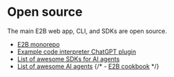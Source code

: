 # Open source

The main E2B web app, CLI, and SDKs are open source.

- [E2B monorepo](https://github.com/e2b-dev/e2b)
- [Example code interpreter ChatGPT plugin](https://github.com/e2b-dev/llm-code-interpreter)
- [List of awesome SDKs for AI agents](https://github.com/e2b-dev/awesome-sdks-for-ai-agents)
- [List of awesome AI agents](https://github.com/e2b-dev/awesome-ai-agents)
{/* - [E2B cookbook](https://github.com/e2b-dev/e2b-cookbook) */}